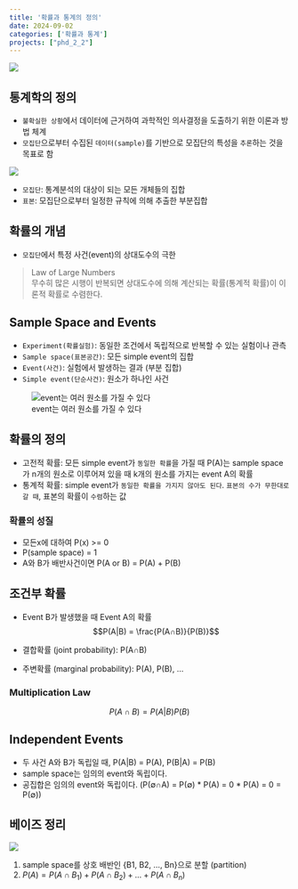 ```yaml
---
title: '확률과 통계의 정의'
date: 2024-09-02
categories: ['확률과 통계']
projects: ["phd_2_2"]
---
```


![](/img/stat-thumb.jpg){.post-thumbnail}

## 통계학의 정의

- `불확실한 상황`에서 데이터에 근거하여 과학적인 의사결정을 도출하기 위한 이론과 방법 체계
- `모집단`으로부터 수집된 `데이터(sample)`를 기반으로 모집단의 특성을 `추론`하는 것을 목표로 함

![](/img/mosu.png)

- `모집단`: 통계분석의 대상이 되는 모든 개체들의 집합
- `표본`: 모집단으로부터 일정한 규칙에 의해 추출한 부분집합

## 확률의 개념

- `모집단`에서 특정 사건(event)의 상대도수의 극한

> Law of Large Numbers  
> 무수히 많은 시행이 반복되면 상대도수에 의해 계산되는 확률(통계적 확률)이 이론적 확률로 수렴한다.

## Sample Space and Events

- `Experiment(확률실험)`: 동일한 조건에서 독립적으로 반복할 수 있는 실험이나 관측
- `Sample space(표본공간)`: 모든 simple event의 집합
- `Event(사건)`: 실험에서 발생하는 결과 (부분 집합)
- `Simple event(단순사건)`: 원소가 하나인 사건

![event는 여러 원소를 가질 수 있다](/img/event.png)

## 확률의 정의

- 고전적 확률: 모든 simple event가 `동일한 확률`을 가질 때 P(A)는 sample space가 n개의 원소로 이루어져 있을 때 k개의 원소를 가지는 event A의 확률
- 통계적 확률: simple event가 `동일한 확률을 가지지 않아도 된다`. `표본의 수가 무한대로 갈 때`, 표본의 확률이 `수렴`하는 값

### 확률의 성질

- 모든x에 대하여 P(x) >= 0
- P(sample space) = 1
- A와 B가 배반사건이면 P(A or B) = P(A) + P(B)

## 조건부 확률

- Event B가 발생했을 때 Event A의 확률
$$P(A|B) = \frac{P(A∩B)}{P(B)}$$

- 결합확률 (joint probability): P(A∩B)
- 주변확률 (marginal probability): P(A), P(B), ...

### Multiplication Law

$$P(A∩B) = P(A|B)P(B)$$

## Independent Events

- 두 사건 A와 B가 독립일 때, P(A|B) = P(A), P(B|A) = P(B)
- sample space는 임의의 event와 독립이다.
- 공집합은 임의의 event와 독립이다. (P(∅∩A) = P(∅) * P(A) = 0 * P(A) = 0 = P(∅))

## 베이즈 정리

![](/img/bayse.png)

1. sample space를 상호 배반인 {B1, B2, ..., Bn}으로 분할 (partition)
2. $P(A) = P(A∩B_1) + P(A∩B_2) + ... + P(A∩B_n)$

